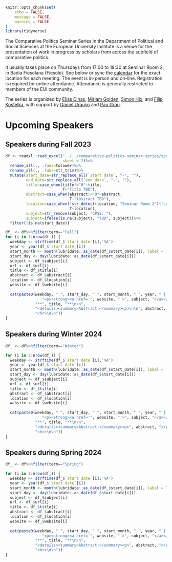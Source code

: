 ```r
knitr::opts_chunk$set(
	echo = FALSE,
	message = FALSE,
	warning = FALSE
)
library(tidyverse)
```

The Comparative Politics Seminar Series in the Department of Political and Social Sciences at the European University Institute is a venue for the presentation of work in progress by scholars from across the subfield of comparative politics. 

It usually takes place on Thursdays from 17:00 to 18:30 at Seminar Room 2, in Badia Fiesolana (Fiesole). See below or sync the [calendar](webcal://raw.githubusercontent.com/danielhurquijo/comparative-politics-seminar-series/main/events.ics?token=GHSAT0AAAAAACFEVOTAITIBGWCGEPBMNKD6ZG5ADIQ) for the exact location for each meeting. The event is in-person and on-line. Registration is required for online attendance. Attendance is generally restricted to members of the EUI community.

The series is organized by [Elias Dinas](https://www.eui.eu/people?id=elias-dinas), [Miriam Golden](https://www.miriamgolden.com/), [Simon Hix](https://simonhix.com//), and [Filip Kostelka](https://filipkostelka.com/), with support by [Daniel Urquijo](https://www.eui.eu/people?id=daniel-urquijo) and [Pau Grau](https://paugrau.cat/).


# Upcoming Speakers

## Speakers during Fall 2023

```r
df <- readxl::read_excel("../../comparative-politics-seminar-series/speakers.xlsx",
                         sheet = 2)%>%
  rename_all(., .funs=tolower)%>%
  rename_all(., .funs=str_trim)%>%
  mutate(start_date=str_replace_all(`start date`, "-", ""),
         end_date=str_replace_all(`end date`, "-", ""),
         title=case_when(title!="0"~title,
                         T~"Title TBD"),
         abstract=case_when(abstract!="0"~abstract,
                            T~"Abstract TBD"),
         location=case_when(!str_detect(location, "Seminar Room 2")~"Location TBD",
                            T~location),
         subject=str_remove(subject, "CPSS: "),
         subject=ifelse(is.na(subject), "TBD", subject))%>%
  filter(!is.na(start_date))
```


```r
df_ <- df%>%filter(term=="Fall")
for (i in 1:nrow(df_)) {
  weekday <- strftime(df_$`start date`[i],'%A')
  year <- year(df_$`start date`[i])
  start_month <- month(lubridate::as_date(df_$start_date[i]), label = TRUE, abbr = FALSE)
  start_day <- day(lubridate::as_date(df_$start_date[i]))
  subject <- df_$subject[i]
  url <- df_$url[i]
  title <- df_$title[i]
  abstract <- df_$abstract[i]
  location <- df_$location[i]
  website <- df_$website[i]
  
  cat(paste0(weekday, " ", start_day, " ", start_month, " ", year, " | ", location,
             	"<p><strong><a href='", website, "'>", subject, "</a></strong></p>\n\n",
             "**", title, "**\n\n",
             "<details><summary>Abstract:</summary><p>\n\n", abstract, "</p></details>\n\n",
             "<hr>\n\n"))
}
```

## Speakers during Winter 2024

```r
df_ <- df%>%filter(term=="Winter")

for (i in 1:nrow(df_)) {
  weekday <- strftime(df_$`start date`[i],'%A')
  year <- year(df_$`start date`[i])
  start_month <- month(lubridate::as_date(df_$start_date[i]), label = TRUE, abbr = FALSE)
  start_day <- day(lubridate::as_date(df_$start_date[i]))
  subject <- df_$subject[i]
  url <- df_$url[i]
  title <- df_$title[i]
  abstract <- df_$abstract[i]
  location <- df_$location[i]
  website <- df_$website[i]
  
  cat(paste0(weekday, " ", start_day, " ", start_month, " ", year, " | ", location,
             	"<p><strong><a href='", website, "'>", subject, "</a></strong></p>\n\n",
             "**", title, "**\n\n",
             "<details><summary>Abstract:</summary><p>", abstract, "</p></details>\n\n",
             "<hr>\n\n"))
}
```

## Speakers during Spring 2024

```r
df_ <- df%>%filter(term=="Spring")

for (i in 1:nrow(df_)) {
  weekday <- strftime(df_$`start date`[i],'%A')
  year <- year(df_$`start date`[i])
  start_month <- month(lubridate::as_date(df_$start_date[i]), label = TRUE, abbr = FALSE)
  start_day <- day(lubridate::as_date(df_$start_date[i]))
  subject <- df_$subject[i]
  url <- df_$url[i]
  title <- df_$title[i]
  abstract <- df_$abstract[i]
  location <- df_$location[i]
  website <- df_$website[i]
  
  cat(paste0(weekday, " ", start_day, " ", start_month, " ", year, " | ", location,
             	"<p><strong><a href='", website, "'>", subject, "</a></strong></p>\n\n",
             "**", title, "**\n\n",
             "<details><summary>Abstract:</summary><p>", abstract, "</p></details>\n\n",
             "<hr>\n\n"))
}

```

